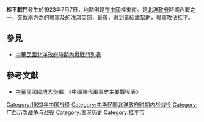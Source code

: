 {{vfd|nhgcc|date=2022/06/27}}
{{Infobox Military Conflict|
campaign=|
image=|
caption=|
conflict=桂平戰鬥|
date=1923年7月7日|
place=[[中國|中國]]廣西東南|
result=得黃紹雄助，粵軍攻佔桂平|
combatant1=粵軍|
combatant2=沈鴻英部| 
commander1=陳策|
commander2=沈鴻英|
strength1=|
strength2=|
casualties1=|
casualties2=|
}}
'''桂平戰鬥'''發生於1923年7月7日，地點則是在[[中國|中國]]桂東南。是[[北洋政府|北洋政府]]時期內戰之一，交戰兩方為的粵軍及的沈鴻英部，最後，得到黃紹雄幫助，粵軍攻佔桂平。
==參見==
*[[中華民國北洋政府時期內戰戰鬥列表|中華民國北洋政府時期內戰戰鬥列表]]
==參考文獻==
*[[中華民國|中華民國]][[國防大學_(臺灣)|國防大學]]編，《中國現代軍事史主要戰役表》
[[Category:1923年中国战役|Category:1923年中国战役]]
[[Category:中华民国北洋政府时期内战战役|Category:中华民国北洋政府时期内战战役]]
[[Category:广西历次战争与战役|Category:广西历次战争与战役]]
[[Category:贵港历史|Category:贵港历史]]
[[Category:桂平市|Category:桂平市]]